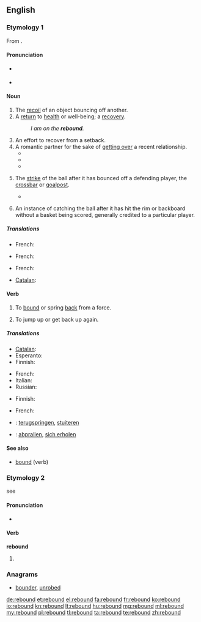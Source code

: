 ==English==

===Etymology 1===
From {{etyl|fro}} {{term|rebondir|lang=fro}}.

====Pronunciation====
* {{a|RP}} {{IPA|/ɹiˈbɑʊnd/}}
* {{a|US}} {{IPA|/ˈɹibɑʊnd/}}

====Noun====
{{en-noun}}

# The [[recoil]] of an object bouncing off another.
# A [[return]] to [[health]] or well-being; a [[recovery]].
#: ''I am on the '''rebound'''.''
# An effort to recover from a setback.
# A romantic partner for the sake of [[get over|getting over]] a recent relationship.
#* {{quote-book|year=2008|title=Proceed with Caution: Life's a Journey|author=Craig Ainsworth|passage=What if she was a '''rebound''' after all and he didn't feel the same way for her anymore?|page=96|ISBN=1424186080}}
#* {{quote-book|year=2009|title=Nuthouse Love|author=Kenny Attaway|passage=Nika was dealt a terrible blow in finding she was a '''rebound''' and that Steve was still madly in love with his ex and that their love affair was sparked out of retaliation[.]|page=154|ISBN=1449044549}}
#* {{quote-book|year=2010|title=Sixty, Sex, & Tango: Confessions of a Beatnik Boomer|author=Joan Moran|passage=Sure, he was a '''rebound''', but he was a respectable '''rebound'''. Then, the '''rebound''' broke up with me.|page=43|ISBN=1450232817}}
# {{sports}} The [[strike]] of the ball after it has bounced off a defending player, the [[crossbar]] or [[goalpost]].
#* {{quote-news
|year=2010
|date=December 28
|author=Kevin Darling
|title=West Brom 1 - 3 Blackburn
|work=BBC
|url=http://news.bbc.co.uk/sport1/hi/football/eng_prem/9308862.stm
|page=
|passage=The inevitable Baggies onslaught followed as substitute Simon Cox saw his strike excellently parried by keeper Bunn, with Cox heading the '''rebound''' down into the ground and agonisingly over the bar. }}
# {{basketball}} An instance of catching the ball after it has hit the rim or backboard without a basket being scored, generally credited to a particular player.

=====Translations=====
{{trans-top|recoil of an object bouncing off another}}
* French: {{t|fr|rebond|m}}
{{trans-mid}}
{{trans-bottom}}

{{trans-top|return to health}}
* French: {{t|fr|guérison|f}}
{{trans-mid}}
{{trans-bottom}}

{{trans-top|effort to recover from a setback}}
* French: {{t|fr|rétablissement|m}}
{{trans-mid}}
{{trans-bottom}}

{{trans-top|the strike of the ball}}
{{trans-mid}}
{{trans-bottom}}

{{trans-top|in basketball}}
* [[Catalan]]: {{t|ca|rebot|m}}
{{trans-mid}}
{{trans-bottom}}

====Verb====
{{en-verb}}

# To [[bound]] or spring [[back]] from a force.
# {{figuratively}} To jump up or get back up again.

=====Translations=====
{{trans-top|To bound or spring back from a force}}
* [[Catalan]]: {{t|ca|rebotre}}
* Esperanto: {{t-|eo|resalti|xs=Esperanto}}
* Finnish: {{t-|fi|kimmota}}
{{trans-mid}}
* French: {{t+|fr|rebondir}}
* Italian: {{t|it|rimbalzare}}
* Russian: {{t|ru|отскакивать|sc=Cyrl}}
{{trans-bottom}}

{{trans-top|To jump up or get back up again}}
* Finnish: {{t-|fi|ponnahtaa}}
{{trans-mid}}
* French: {{t+|fr|rebondir}}
{{trans-bottom}}

{{checktrans-top}}
* {{ttbc|nl}}: [[terugspringen]], [[stuiteren]]
{{trans-mid}}
* {{ttbc|de}}: [[abprallen]], [[sich erholen]]
{{trans-bottom}}

====See also====
* [[bound]] (verb)

===Etymology 2===
see {{term|rebind|lang=en}}

====Pronunciation====
* {{IPA|/ˈɹibɑʊnd/}}

====Verb====
'''rebound'''

# {{past of|rebind}}

===Anagrams===
* [[bounder#English|bounder]], [[unrobed#English|unrobed]]

[[de:rebound]]
[[et:rebound]]
[[el:rebound]]
[[fa:rebound]]
[[fr:rebound]]
[[ko:rebound]]
[[io:rebound]]
[[kn:rebound]]
[[lt:rebound]]
[[hu:rebound]]
[[mg:rebound]]
[[ml:rebound]]
[[my:rebound]]
[[pl:rebound]]
[[tl:rebound]]
[[ta:rebound]]
[[te:rebound]]
[[zh:rebound]]